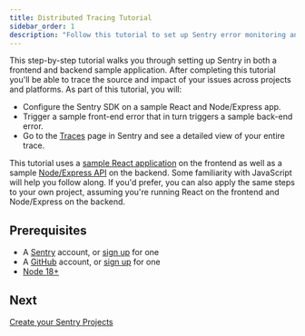 ```yaml
---
title: Distributed Tracing Tutorial
sidebar_order: 1
description: "Follow this tutorial to set up Sentry error monitoring and distributed tracing for a sample fullstack JavaScript application. By the end, you'll be able to trigger an error and a trace and see it in Sentry.io" 
---
```


This step-by-step tutorial walks you through setting up Sentry in both a frontend and backend sample application. After completing this tutorial you'll be able to trace the source and impact of your issues across projects and platforms. As part of this tutorial, you will:

- Configure the Sentry SDK on a sample React and Node/Express app.
- Trigger a sample front-end error that in turn triggers a sample back-end error.
- Go to the [Traces](https://sentry.io/orgredirect/organizations/:orgslug/traces/) page in Sentry and see a detailed view of your entire trace.

This tutorial uses a [sample React application](https://github.com/getsentry/tracing-tutorial-frontend) on the frontend as well as a sample [Node/Express API](https://github.com/getsentry/tracing-tutorial-frontend) on the backend. Some familiarity with JavaScript will help you follow along. If you'd prefer, you can also apply the same steps to your own project, assuming you're running React on the frontend and Node/Express on the backend.

## Prerequisites

- A [Sentry](https://sentry.io) account, or [sign up](https://sentry.io/signup/) for one
- A [GitHub](https://github.com/) account, or [sign up](https://github.com/join) for one
- [Node 18+](https://nodejs.org/en/download/)

## Next

[Create your Sentry Projects](/product/sentry-basics/distributed-tracing/create-new-project/)
